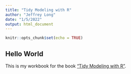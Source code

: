 ```yaml
---
title: "Tidy Modeling with R"
author: "Jeffrey Long"
date: "1/5/2022"
output: html_document
---
```


```r
knitr::opts_chunk$set(echo = TRUE)
```

## Hello World

This is my workbook for the book 
["Tidy Modeling with R"](https://www.tmwr.org/).

